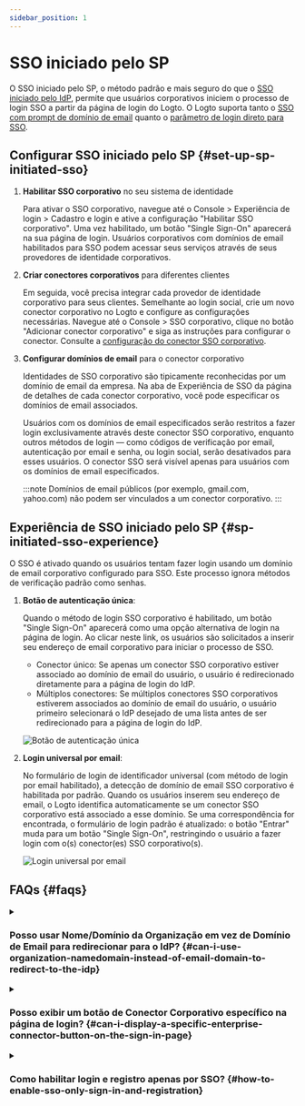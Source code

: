 ```yaml
---
sidebar_position: 1
---
```


# SSO iniciado pelo SP

O SSO iniciado pelo SP, o método padrão e mais seguro do que o [SSO iniciado pelo IdP](/end-user-flows/enterprise-sso/idp-initiated-sso), permite que usuários corporativos iniciem o processo de login SSO a partir da página de login do Logto. O Logto suporta tanto o [SSO com prompt de domínio de email](#sp-initiated-sso-experience) quanto o [parâmetro de login direto para SSO](/end-user-flows/authentication-parameters/direct-sign-in#enterprise-sso).

## Configurar SSO iniciado pelo SP \{#set-up-sp-initiated-sso}

1. **Habilitar SSO corporativo** no seu sistema de identidade

   Para ativar o SSO corporativo, navegue até o <CloudLink to="/sign-in-experience/sign-up-and-sign-in">Console > Experiência de login > Cadastro e login</CloudLink> e ative a configuração "Habilitar SSO corporativo". Uma vez habilitado, um botão "Single Sign-On" aparecerá na sua página de login. Usuários corporativos com domínios de email habilitados para SSO podem acessar seus serviços através de seus provedores de identidade corporativos.

2. **Criar conectores corporativos** para diferentes clientes

   Em seguida, você precisa integrar cada provedor de identidade corporativo para seus clientes. Semelhante ao login social, crie um novo conector corporativo no Logto e configure as configurações necessárias. Navegue até o <CloudLink to="/enterprise-sso">Console > SSO corporativo</CloudLink>, clique no botão "Adicionar conector corporativo" e siga as instruções para configurar o conector. Consulte a [configuração do conector SSO corporativo](/connectors/enterprise-connectors/).

3. **Configurar domínios de email** para o conector corporativo

   Identidades de SSO corporativo são tipicamente reconhecidas por um domínio de email da empresa. Na aba de Experiência de SSO da página de detalhes de cada conector corporativo, você pode especificar os domínios de email associados.

   Usuários com os domínios de email especificados serão restritos a fazer login exclusivamente através deste conector SSO corporativo, enquanto outros métodos de login — como códigos de verificação por email, autenticação por email e senha, ou login social, serão desativados para esses usuários. O conector SSO será visível apenas para usuários com os domínios de email especificados.

   :::note
   Domínios de email públicos (por exemplo, gmail.com, yahoo.com) não podem ser vinculados a um conector corporativo.
   :::

## Experiência de SSO iniciado pelo SP \{#sp-initiated-sso-experience}

O SSO é ativado quando os usuários tentam fazer login usando um domínio de email corporativo configurado para SSO. Este processo ignora métodos de verificação padrão como senhas.

1. **Botão de autenticação única**:

   Quando o método de login SSO corporativo é habilitado, um botão "Single Sign-On" aparecerá como uma opção alternativa de login na página de login. Ao clicar neste link, os usuários são solicitados a inserir seu endereço de email corporativo para iniciar o processo de SSO.

   - Conector único: Se apenas um conector SSO corporativo estiver associado ao domínio de email do usuário, o usuário é redirecionado diretamente para a página de login do IdP.
   - Múltiplos conectores: Se múltiplos conectores SSO corporativos estiverem associados ao domínio de email do usuário, o usuário primeiro selecionará o IdP desejado de uma lista antes de ser redirecionado para a página de login do IdP.

   ![Botão de autenticação única](./assets/sso-button-sign-in.png)

2. **Login universal por email**:

   No formulário de login de identificador universal (com método de login por email habilitado), a detecção de domínio de email SSO corporativo é habilitada por padrão. Quando os usuários inserem seu endereço de email, o Logto identifica automaticamente se um conector SSO corporativo está associado a esse domínio. Se uma correspondência for encontrada, o formulário de login padrão é atualizado: o botão "Entrar" muda para um botão "Single Sign-On", restringindo o usuário a fazer login com o(s) conector(es) SSO corporativo(s).

   ![Login universal por email](./assets/sso-email-sign-in.png)

## FAQs \{#faqs}

<details>
  <summary>

### Posso usar Nome/Domínio da Organização em vez de Domínio de Email para redirecionar para o IdP? \{#can-i-use-organization-namedomain-instead-of-email-domain-to-redirect-to-the-idp}

</summary>

Atualmente, a experiência de login predefinida do Logto suporta apenas **SSO com prompt de domínio de email**, não **SSO com prompt de domínio da organização**.

Você pode criar uma página de roteamento personalizada no seu lado do cliente usando os parâmetros de autenticação com `directSignIn:'sso:{connectorId}`. Esta página redirecionará grandes clientes corporativos para o IdP apropriado com base no domínio de sua organização. Saiba mais sobre o [parâmetro de login direto](/end-user-flows/authentication-parameters/direct-sign-in/).

</details>

<details>
  <summary>

### Posso exibir um botão de Conector Corporativo específico na página de login? \{#can-i-display-a-specific-enterprise-connector-button-on-the-sign-in-page}

</summary>

Diferentes clientes corporativos usam diferentes provedores de identidade para gerenciar seus funcionários e solicitam diferentes escopos (OIDC) ou atributos (SAML). Portanto, não é recomendado exibir um botão de conector corporativo destinado a um cliente específico em uma página de login genérica.

No entanto, se você estiver desenvolvendo um produto B2E e quiser mostrar um botão para um cliente corporativo específico, você pode criar uma página de login personalizada e usar `directSignIn:sso` para direcionar o botão adequadamente. Saiba mais sobre o [parâmetro de login direto](/end-user-flows/authentication-parameters/direct-sign-in/).

</details>

<details>

<summary>

### Como habilitar login e registro apenas por SSO? \{#how-to-enable-sso-only-sign-in-and-registration}

</summary>

Para habilitar login e registro apenas por SSO, siga estas etapas:

1. Configure no <CloudLink to="/sign-in-experience/sign-up-and-sign-in">Console > Experiência de login > Cadastro e login</CloudLink>
   - Cadastro: Não aplicável
   - Login: Nenhum
   - Login social: Nenhum
   - SSO corporativo: Habilitado
   - Registro de usuário: Desativado
2. Adicione usuários manualmente inserindo seu endereço de email corporativo no <CloudLink to="/users">Console > Gerenciamento de usuários</CloudLink> ou importe via [Management API](https://openapi.logto.io/operation/operation-createuser).
3. Quando os usuários fizerem login via SSO pela primeira vez, o Logto [vinculará automaticamente](/end-user-flows/enterprise-sso/enterprise-sso-identity#enterprise-sso-account-linking) seu endereço de email existente à sua conta SSO.

</details>
